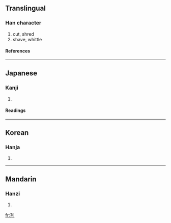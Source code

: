 ==Translingual==
===Han character===
{{Han char|rn=18|rad=刀|as=03|sn=5|four=|canj=竹十中弓 (HJLN)}}
# cut, shred
# shave, whittle
====References====
{{Han ref|kx=0136.170|dkj=01866|dj=0307.130|hdz=10324.040|uh=520B|ud=21003}}
----
==Japanese==
===Kanji===
{{ja-kanji|grade=|rs=刀03}}
# {{defn|Japanese}}
====Readings====
{{ja-readings|on=[[せん]] (sen)|kun=[[きる]] (kiru), [[けずる]] (kezuru)}}
----
==Korean==
===Hanja===
{{ko-hanja|hangeul=천|rv=cheon|mr=ch'ŏn}}
# {{defn|Korean}}
----
==Mandarin==
===Hanzi===
{{cmn-hanzi|pin=[[qiàn]] (qian4)|wg=ch'ien<sup>4</sup>}}
# {{defn|Mandarin}}

[[fr:刋]]